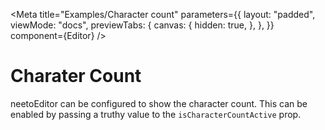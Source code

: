 
<Meta
  title="Examples/Character count"
  parameters={{
    layout: "padded",
    viewMode: "docs",
    previewTabs: {
      canvas: {
        hidden: true,
      },
    },
  }}
  component={Editor}
/>

# Charater Count

neetoEditor can be configured to show the character count. This can be enabled
by passing a truthy value to the `isCharacterCountActive` prop.

<Canvas>
  <Story name="Character count">
    <Editor isCharacterCountActive />
  </Story>
</Canvas>
